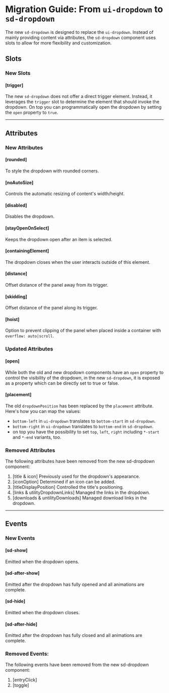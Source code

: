 
<Meta title="Docs/Migration/ui-dropdown" />

# Migration Guide: From `ui-dropdown` to `sd-dropdown`

The new `sd-dropdown` is designed to replace the `ui-dropdown`. Instead of mainly providing content via attributes, the `sd-dropdown` component uses slots to allow for more flexibility and customization.

## Slots

### New Slots

#### [trigger]

The new `sd-dropdown` does not offer a direct trigger element. Instead, it leverages the `trigger` slot to determine the element that should invoke the dropdown. On top you can programmatically open the dropdown by setting the `open` property to `true`.

<hr />

## Attributes

### New Attributes

#### [rounded]

To style the dropdown with rounded corners.

#### [noAutoSize]

Controls the automatic resizing of content's width/height.

#### [disabled]

Disables the dropdown.

#### [stayOpenOnSelect]

Keeps the dropdown open after an item is selected.

#### [containingElement]

The dropdown closes when the user interacts outside of this element.

#### [distance]

Offset distance of the panel away from its trigger.

#### [skidding]

Offset distance of the panel along its trigger.

#### [hoist]

Option to prevent clipping of the panel when placed inside a container with `overflow: auto|scroll`.

### Updated Attributes

#### [open]

While both the old and new dropdown components have an `open` property to control the visibility of the dropdown, in the new `sd-dropdown`, it is exposed as a property which can be directly set to true or false.

#### [placement]

The old `dropdownPosition` has been replaced by the `placement` attribute. Here's how you can map the values:

- `bottom-left` in `ui-dropdown` translates to `bottom-start` in `sd-dropdown`.
- `bottom-right` in `ui-dropdown` translates to `bottom-end` in `sd-dropdown`.
- on top you have the possibility to set `top`, `left`, `right` including `*-start` and `*-end` variants, too.

### Removed Attributes

The following attributes have been removed from the new sd-dropdown component:

1. [title & icon]
   Previously used for the dropdown's appearance.
2. [iconOption]
   Determined if an icon can be added.
3. [titleDisplayPosition]
   Controlled the title's positioning.
4. [links & utilityDropdownLinks]
   Managed the links in the dropdown.
5. [downloads & untilityDownloads]
   Managed download links in the dropdown.

<hr />

## Events

### New Events

#### [sd-show]

Emitted when the dropdown opens.

#### [sd-after-show]

Emitted after the dropdown has fully opened and all animations are complete.

#### [sd-hide]

Emitted when the dropdown closes.

#### [sd-after-hide]

Emitted after the dropdown has fully closed and all animations are complete.

### Removed Events:

The following events have been removed from the new sd-dropdown component:

1. [entryClick]
2. [toggle]
